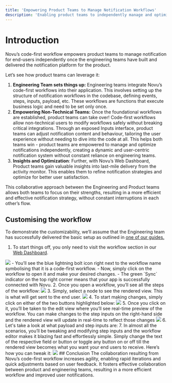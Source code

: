 ```yaml
---
title: 'Empowering Product Teams to Manage Notification Workflows'
description: 'Enabling product teams to independently manage and optimize notification workflows for improved efficiency and user experience'
---
```


# Introduction

Novu’s code-first workflow empowers product teams to manage notification for end-users independently once the engineering teams have built and delivered the notification platform for the product.

Let’s see how product teams can leverage it:
1. **Engineering Team sets things up:** Engineering teams integrate Novu’s code-first workflows into their application. This involves setting up the structure of notification workflows in the codebase, defining events, steps, inputs, payload, etc. These workflows are functions that execute business logic and need to be set only once.
2. **Empowering Non-Technical Teams:** Once the foundational workflows are established, product teams can take over! Code-first workflows allow non-technical users to modify workflows safely without breaking critical integrations. Through an exposed Inputs interface, product teams can adjust notification content and behaviour, tailoring the user experience without needing to dive into the code at all. This helps both teams win - product teams are empowered to manage and optimize notifications independently, creating a dynamic and user-centric notification system without constant reliance on engineering teams. 
3. **Insights and Optimization**: Further, with Novu’s Web Dashboard, Product teams gain valuable insights into last-mile delivery from the activity monitor. This enables them to refine notification strategies and optimize for better user satisfaction.

This collaborative approach between the Engineering and Product teams allows both teams to focus on their strengths, resulting in a more efficient and effective notification strategy, without constant interruptions in each other’s flow.

## Customising the workflow
To demonstrate the customizability, we’ll assume that the Engineering team has successfully delivered the basic setup as outlined in [one of our guides.](https://docs.novu.co/guides/framework-guides/framework-react-email)

1. To start things off, you only need to visit the workflow section in our [Web Dashboard](https://web.novu.co/).
<Frame caption="The workflow section in the Novu Web Dashboard"><img src="/images/product-team/1.png" /> </Frame>
- You’ll see the blue lightning bolt icon right next to the workflow name symbolising that it is a code-first workflow.
- Now, simply click on the workflow to open it and make your desired changes.
- The green `Sync` indicator on the top right corner means that your app is successfully connected with Novu.
2. Once you open a workflow, you’ll see all the steps of the workflow:
<Frame caption="Opening a workflow shows all the steps of the workflow"><img src="/images/product-team/2.png" /> </Frame>
3. Simply, select a node to see the rendered view. This is what will get sent to the end user.
<Frame caption="Click a node to see the rendered view"><img src="/images/product-team/3.png" /> </Frame>
4. To start making changes, simply click on either of the two buttons highlighted below:
<Frame caption="Click on the edit button to start making changes"><img src="/images/product-team/4.png" /> </Frame>
5. Once you click on it, you’ll be taken to the edit view where you’ll see real-time preview of the workflow. You can make changes to the step inputs on the right-hand side and the rendered view will update in real-time to reflect those changes
<Frame caption="Make changes to the step inputs to see real-time preview of the workflow"><img src="/images/product-team/5.png" /> </Frame>
6. Let's take a look at what payload and step inputs are:
7. In almost all the scenarios, you’ll be tweaking and modifying step inputs and the workflow editor makes it blazing fast and effortlessly simple. Simply change the text of the respective field or button or toggle any button on or off till the rendered view becomes what you want your end users to receive. Here’s how you can tweak it:
<Frame caption="Modifying the workflow's step inputs updates the preview in real-time"><img src="/images/product-team/7.gif" /> </Frame>
## Conclusion
The collaboration resulting from Novu’s code-first workflow increases agility, enabling rapid iterations and quick adjustments based on user feedback. It fosters effective collaboration between product and engineering teams, resulting in a more efficient workflow and improved user notifications.
